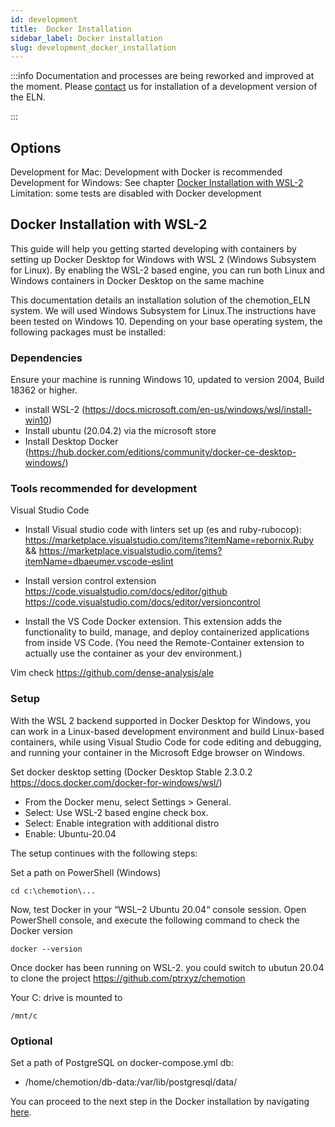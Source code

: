 ```yaml
---
id: development
title:  Docker Installation
sidebar_label: Docker installation
slug: development_docker_installation
---
```


:::info
Documentation and processes are being reworked and improved at the moment. Please [contact](specific_contact) us for installation of a development version of the ELN.    

:::

## Options

Development for Mac: Development with Docker is recommended   
Development for Windows: See chapter [Docker Installation with WSL-2](#docker-installation-with-wsl-2)    
Limitation: some tests are disabled with Docker development

## Docker Installation with WSL-2
This guide will help you getting started developing with containers by setting up Docker Desktop for Windows with WSL 2 (Windows Subsystem for Linux). By enabling the WSL-2 based engine, you can run both Linux and Windows containers in Docker Desktop on the same machine

 


This documentation details an installation solution of the chemotion_ELN system. We will used Windows Subsystem for Linux.The instructions have been tested on Windows 10. Depending on your base operating system, the following packages must be installed:

 


### Dependencies

 

Ensure your machine is running Windows 10, updated to version 2004, Build 18362 or higher.
- install WSL-2 (https://docs.microsoft.com/en-us/windows/wsl/install-win10)
- Install ubuntu (20.04.2) via the microsoft store
- Install Desktop Docker (https://hub.docker.com/editions/community/docker-ce-desktop-windows/)

 

 

### Tools recommended for development

 

Visual Studio Code 
- Install Visual studio code with linters set up (es and ruby-rubocop):
  https://marketplace.visualstudio.com/items?itemName=rebornix.Ruby && https://marketplace.visualstudio.com/items?itemName=dbaeumer.vscode-eslint

 


- Install version control extension
https://code.visualstudio.com/docs/editor/github
https://code.visualstudio.com/docs/editor/versioncontrol

 

- Install the VS Code Docker extension. This extension adds the functionality to build, manage, and deploy containerized applications from inside VS Code. (You need the Remote-Container extension to actually use the container as your dev environment.)

 

Vim 
check https://github.com/dense-analysis/ale

 

 


### Setup

 

With the WSL 2 backend supported in Docker Desktop for Windows, you can work in a Linux-based development environment and build Linux-based containers, while using Visual Studio Code for code editing and debugging, and running your container in the Microsoft Edge browser on Windows.

 


Set docker desktop setting (Docker Desktop Stable 2.3.0.2 https://docs.docker.com/docker-for-windows/wsl/)
-    From the Docker menu, select Settings > General.
-    Select: Use WSL-2 based engine check box.
-    Select: Enable integration with additional distro
-    Enable: Ubuntu-20.04

 


The setup continues with the following steps:

 


      
Set a path on PowerShell (Windows) 

 

```
cd c:\chemotion\...
```

 

Now, test Docker in your “WSL–2 Ubuntu 20.04“ console session. Open PowerShell console, and execute the following command to check the Docker version

 

```
docker --version
```
Once docker has been running on WSL-2. you could switch to ubutun 20.04 to clone the project https://github.com/ptrxyz/chemotion 

 


Your C: drive is mounted to

 

```
/mnt/c
```
### Optional
Set a path of PostgreSQL on docker-compose.yml 
db:
- /home/chemotion/db-data:/var/lib/postgresql/data/

You can proceed to the next step in the Docker installation by navigating [here](DevDocker).


